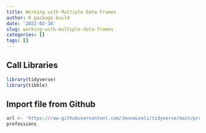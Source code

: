```yaml
---
title: Working with Multiple Data Frames
author: R package build
date: '2022-02-16'
slug: working-with-multiple-data-frames
categories: []
tags: []
---
```


## Call Libraries 
```r
library(tidyverse)
library(tibble)
```

## Import file from Github 

```r
url <- 'https://raw.githubusercontent.com/JennaLeali/tidyverse/main/professions.csv'
professions
```

